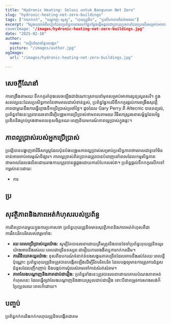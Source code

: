```yaml
---
title: "Hydronic Heating: Solusi untuk Bangunan Net Zero"
slug: "hydronic-heating-net-zero-buildings"
tags: ["ការកក់កក់", "បណ្តាញ-សូន្យ", "ហុយដ្រូនិច", "ប្រសិហាភាពនៃថាមពល"]
excerpt: "ស្វែងយល់អំពីរបៀបដែលប្រព័ន្ធការពងលក់ផ្អែកផ្តែងផ្តើមផ្តល់ជាប្រាយប្រសាទដែលប្រសើរសម្រាប់អាគារសូន្សសូន្សខណ្ឌខេត្តខណ្ឌខេត្តខណ្ឌខេត្តខណ្ឌខេត្តខណ្ឌខេត្តខណ្ឌខេត្តខណ្ឌខេត្តខណ្ឌខេត្តខណ្ឌខេត្តខណ្ឌខេត្តខណ្ឌខេត្តខណ្ឌខេត្តខណ្ឌខេត្តខណ្ឌខេត្តខណ្ឌខេត្តខណ្ឌខេត្តខណ្ឌខេត្តខណ្ឌខេត្តខណ្ឌខេត្តខណ្ឌខេត្តខណ្ឌខេត្តខណ្ឌខេត្តខណ្ឌខេត្តខណ្ឌខេត្តខណ្ឌខេត្តខណ្ឌខេត្តខណ្ឌខេត្តខណ្ឌខេត្តខណ្ឌខេត្តខណ្ឌខេត្តខណ្ឌខេត្តខណ្ឌខេត្តខណ្ឌខេត្តខណ្ឌខេត្តខណ្ឌខេត្តខណ្ឌខេត្តខណ្ឌខេត្តខណ្ឌខេត្តខណ្ឌខេត្តខណ្ឌខេត្តខណ្ឌខេត្តខណ្ឌខេត្តខណ្ឌខេត្តខណ្ឌខេត្តខណ្ឌខេត្តខណ្ឌខេត្តខណ្ឌខេត្តខណ្ឌខេត្តខណ្ឌខេត្តខណ្ឌខេត្តខណ្ឌខេត្តខណ្ឌខេត្តខណ្ឌខេត្តខណ្ឌខេត្តខណ្ឌខេត្តខណ្ឌខេត្តខណ្ឌខេត្តខណ្ឌខេត្តខណ្ឌខេត្តខណ្ឌខេត្តខណ្ឌខេត្តខណ្ឌខេត្តខណ្ឌខេត្តខណ្ឌខេត្តខណ្ឌខេត្តខណ្ឌខេត្តខណ្ឌខេត្តខណ្ឌខេត្តខណ្ឌខេត្តខណ្ឌខេត្តខណ្ឌខេត្តខណ្ឌខេត្តខណ្ឌខេត្តខណ្ឌខេត្តខណ្ឌខេត្តខណ្ឌខេត្តខណ្ឌខេត្តខណ្ឌខេត្តខណ្ឌខេត្តខណ្ឌខេត្តខណ្ឌខេត្តខណ្ឌខេត្តខណ្ឌខេត្តខណ្ឌខេត្តខណ្ឌខេត្តខណ្ឌខេត្តខណ្ឌខេត្តខណ្ឌខេត្តខណ្ឌខេត្តខណ្ឌខេត្តខណ្ឌខេត្តខណ្ឌខេត្តខណ្ឌខេត្តខណ្ឌខេត្តខណ្ឌខេត្តខណ្ឌខេត្តខណ្ឌខេត្តខណ្ឌខេត្តខណ្ឌខេត្តខណ្ឌខេត្តខណ្ឌខេត្តខណ្ឌខេត្តខណ្ឌខេត្តខណ្ឌខេត្តខណ្ឌខេត្តខណ្ឌខេត្តខណ្ឌខេត្តខណ្ឌខេត្តខណ្ឌខេត្តខណ្ឌខេត្តខណ្ឌខេត្តខណ្ឌខេត្តខណ្ឌខេត្តខណ្ឌខេត្តខណ្ឌខេត្តខណ្ឌខេត្តខណ្ឌខេត្តខណ្ឌខេត្តខណ្ឌខេត្តខណ្ឌខេត្តខណ្ឌខេត្តខណ្ឌខេត្តខណ្ឌខេត្តខណ្ឌខេត្តខណ្ឌខេត្តខណ្ឌខេត្តខណ្ឌខេត្តខណ្ឌខេត្តខណ្ឌខេត្តខណ្ឌខេត្តខណ្ឌខេត្តខណ្ឌខេត្តខណ្ឌខេត្តខណ្ឌខេត្តខណ្ឌខេត្តខណ្ឌខេត្តខណ្ឌខេត្តខណ្ឌខេត្តខណ្ឌខេត្តខណ្ឌខេត្តខណ្ឌខេត្តខណ្ឌខេត្តខណ្ឌខេត្តខណ្ឌខេត្តខណ្ឌខេត្តខណ្ឌខេត្តខណ្ឌខេត្តខណ្ឌខេត្តខណ្ឌខេត្តខណ្ឌខេត្តខណ្ឌខេត្តខណ្ឌខេត្តខណ្ឌខេត្តខណ្ឌខេត្តខណ្ឌខេត្តខណ្ឌខេត្តខណ្ឌខេត្តខណ្ឌខេត្តខណ្ឌខេត្តខណ្ឌខេត្តខណ្ឌខេត្តខណ្ឌខេត្តខណ្ឌខេត្តខណ្ឌខេត្តខណ្ឌខេត្តខណ្ឌខេត្តខណ្ឌខេត្តខណ្ឌខេត្តខណ្ឌខេត្តខណ្ឌខេត្តខណ្ឌខេត្តខណ្ឌខេត្តខណ្ឌខេត្តខណ្ឌខេត្តខណ្ឌខេត្តខណ្ឌខេត្តខណ្ឌខេត្តខណ្ឌខេត្តខណ្ឌខេត្តខណ្ឌខេត្តខណ្ឌខេត្តខណ្ឌខេត្តខណ្ឌខេត្តខណ្ឌខេត្តខណ្ឌខេត្តខណ្ឌខេត្តខណ្ឌខេត្តខណ្ឌខេត្តខណ្ឌខេត្តខណ្ឌខេត្តខណ្ឌខេត្តខណ្ឌខេត្តខណ្ឌខេត្តខណ្ឌខេត្តខណ្ឌខេត្តខណ្ឌខេត្តខណ្ឌខេត្តខណ្ឌខេត្តខណ្ឌខេត្តខណ្ឌខេត្តខណ្ឌខេត្តខណ្ឌខេត្តខណ្ឌខេត្តខណ្ឌខេត្តខណ្ឌខេត្តខណ្ឌខេត្តខណ្ឌខេត្តខណ្ឌខេត្តខណ្ឌខេត្តខណ្ឌខេត្តខណ្ឌខេត្តខណ្ឌខេត្តខណ្ឌខេត្តខណ្ឌខេត្តខណ្ឌខេត្តខណ្ឌខេត្តខណ្ឌខេត្តខណ្ឌខេត្តខណ្ឌខេត្តខណ្ឌខេត្តខណ្ឌខេត្តខណ្ឌខេត្តខណ្ឌខេត្តខណ្ឌខេត្តខណ្ឌខេត្តខណ្ឌខេត្តខណ្ឌខេត្តខណ្ឌខេត្តខណ្ឌខេត្តខណ្ឌខេត្តខណ្ឌខេត្តខណ្ឌខេត្តខណ្ឌខេត្តខណ្ឌខេត្តខណ្ឌខេត្តខណ្ឌខេត្តខណ្ឌខេត្តខណ្ឌខេត្តខណ្ឌខេត្តខណ្ឌខេត្តខណ្ឌខេត្តខណ្ឌខេត្តខណ្ឌខេត្តខណ្ឌខេត្តខណ្ឌខេត្តខណ្ឌខេត្តខណ្ឌខេត្តខណ្ឌខេត្តខណ្ឌខេត្តខណ្ឌខេត្តខណ្ឌខេត្តខណ្ឌខេត្តខណ្ឌខេត្តខណ្ឌខេត្តខណ្ឌខេត្តខណ្ឌខេត្តខណ្ឌខេត្តខណ្ឌខេត្តខណ្ឌខេត្តខណ្ឌខេត្តខណ្ឌខេត្តខណ្ឌខេត្តខណ្ឌខេត្តខណ្ឌខេត្តខណ្ឌខេត្តខណ្ឌខេត្តខណ្ឌខេត្តខណ្ឌខេត្តខណ្ឌខេត្តខណ្ឌខេត្តខណ្ឌខេត្តខណ្ឌខេត្តខណ្ឌខេត្តខណ្ឌខេត្តខណ្ឌខេត្តខណ្ឌខេត្តខណ្ឌខេត្តខណ្ឌខេត្តខណ្ឌខេត្តខណ្ឌខេត្តខណ្ឌខេត្តខណ្ឌខេត្តខណ្ឌខេត្តខណ្ឌខេត្តខណ្ឌខេត្តខណ្ឌខេត្តខណ្ឌខេត្តខណ្ឌខេត្តខណ្ឌខេត្តខណ្ឌខេត្តខណ្ឌខេត្តខណ្ឌខេត្តខណ្ឌខេត្តខណ្ឌខេត្តខណ្ឌខេត្តខណ្ឌខេត្តខណ្ឌខេត្តខណ្ឌខេត្តខណ្ឌខេត្តខណ្ឌខេត្តខណ្ឌខេត្តខណ្ឌខេត្តខណ្ឌខេត្តខណ្ឌខេត្តខណ្ឌខេត្តខណ្ឌខេត្តខណ្ឌខេត្តខណ្ឌខេត្តខណ្ឌខេត្តខណ្ឌខេត្តខណ្ឌខេត្តខណ្ឌខេត្តខណ្ឌខេត្តខណ្ឌខេត្តខណ្ឌខេត្តខណ្ឌខេត្តខណ្ឌខេត្តខណ្ឌខេត្តខណ្ឌខេត្តខណ្ឌខេត្តខណ្ឌខេត្តខណ្ឌខេត្តខណ្ឌខេត្តខណ្ឌខេត្តខណ្ឌខេត្តខណ្ឌខេត្តខណ្ឌខេត្តខណ្ឌខេត្តខណ្ឌខេត្តខណ្ឌខេត្តខណ្ឌខេត្តខណ្ឌខេត្តខណ្ឌខេត្តខណ្ឌខេត្តខណ្ឌខេត្តខណ្ឌខេត្តខណ្ឌខេត្តខណ្ឌខេត្តខណ្ឌខេត្តខណ្ឌខេត្តខណ្ឌខេត្តខណ្ឌខេត្តខណ្ឌខេត្តខណ្ឌខេត្តខណ្ឌខេត្តខណ្ឌខេត្តខណ្ឌខេត្តខណ្ឌខេត្តខណ្ឌខេត្តខណ្ឌខេត្តខណ្ឌខេត្តខណ្ឌខេត្តខណ្ឌខេត្តខណ្ឌខេត្តខណ្ឌខេត្តខណ្ឌខេត្តខណ្ឌខេត្តខណ្ឌខេត្តខណ្ឌខេត្តខណ្ឌខេត្តខណ្ឌខេត្តខណ្ឌខេត្តខណ្ឌខេត្តខណ្ឌខេត្តខណ្ឌខេត្តខណ្ឌខេត្តខណ្ឌខេត្តខណ្ឌខេត្តខណ្ឌខេត្តខណ្ឌខេត្តខណ្ឌខេត្តខណ្ឌខេត្តខណ្ឌខេត្តខណ្ឌខេត្តខណ្ឌខេត្តខណ្ឌខេត្តខណ្ឌខេត្តខណ្ឌខេត្តខណ្ឌខេត្តខណ្ឌខេត្តខណ្ឌខេត្តខណ្ឌខេត្តខណ្ឌខេត្តខណ្ឌខេត្តខណ្ឌខេត្តខណ្ឌខេត្តខណ្ឌខេត្តខណ្ឌខេត្តខណ្ឌខេត្តខណ្ឌខេត្តខណ្ឌខេត្តខណ្ឌខេត្តខណ្ឌខេត្តខណ្ឌខេត្តខណ្ឌខេត្តខណ្ឌខេត្តខណ្ឌខេត្តខណ្ឌខេត្តខណ្ឌខេត្តខណ្ឌខេត្តខណ្ឌខេត្តខណ្ឌខេត្តខណ្ឌខេត្តខណ្ឌខេត្តខណ្ឌខេត្តខណ្ឌខេត្តខណ្ឌខេត្តខណ្ឌខេត្តខណ្ឌខេត្តខណ្ឌខេត្តខណ្ឌខេត្តខណ្ឌខេត្តខណ្ឌខេត្តខណ្ឌខេត្តខណ្ឌខេត្តខណ្ឌខេត្តខណ្ឌខេត្តខណ្ឌខេត្តខណ្ឌខេត្តខណ្ឌខេត្តខណ្ឌខេត្តខណ្ឌខេត្តខណ្ឌខេត្តខណ្ឌខេត្តខណ្ឌខេត្តខណ្ឌខេត្តខណ្ឌខេត្តខណ្ឌខេត្តខណ្ឌខេត្តខណ្ឌខេត្តខណ្ឌខេត្តខណ្ឌខេត្តខណ្ឌខេត្តខណ្ឌខេត្តខណ្ឌខេត្តខណ្ឌខេត្តខណ្ឌខេត្តខណ្ឌខេត្តខណ្ឌខេត្តខណ្ឌខេត្តខណ្ឌខេត្តខណ្ឌខេត្តខណ្ឌខេត្តខណ្ឌខេត្តខណ្ឌខេត្តខណ្ឌខេត្តខណ្ឌខេត្តខណ្ឌខេត្តខណ្ឌខេត្តខណ្ឌខេត្តខណ្ឌខេត្តខណ្ឌខេត្តខណ្ឌខេត្តខណ្ឌខេត្តខណ្ឌខេត្តខណ្ឌខេត្តខណ្ឌខេត្តខណ្ឌខេត្តខណ្ឌខេត្តខណ្ឌខេត្តខណ្ឌខេត្តខណ្ឌខេត្តខណ្ឌខេត្តខណ្ឌខេត្តខណ្ឌខេត្តខណ្ឌខេត្តខណ្ឌខេត្តខណ្ឌខេត្តខណ្ឌខេត្តខណ្ឌខេត្តខណ្ឌខេត្តខណ្ឌខេត្តខណ្ឌខេត្តខណ្ឌខេត្តខណ្ឌខេត្តខណ្ឌខេត្តខណ្ឌខេត្តខណ្ឌខេត្តខណ្ឌខេត្តខណ្ឌខេត្តខណ្ឌខេត្តខណ្ឌខេត្តខណ្ឌខេត្តខណ្ឌខេត្តខណ្ឌខេត្តខណ្ឌខេត្តខណ្ឌខេត្តខណ្ឌខេត្តខណ្ឌខេត្តខណ្ឌខេត្តខណ្ឌខេត្តខណ្ឌខេត្តខណ្ឌខេត្តខណ្ឌខេត្តខណ្ឌខេត្តខណ្ឌខេត្តខណ្ឌខេត្តខណ្ឌខេត្តខណ្ឌខេត្តខណ្ឌខេត្តខណ្ឌខេត្តខណ្ឌខេត្តខណ្ឌខេត្តខណ្ឌខេត្តខណ្ឌខេត្តខណ្ឌខេត្តខណ្ឌខេត្តខណ្ឌខេត្តខណ្ឌខេត្តខណ្ឌខេត្តខណ្ឌខេត្តខណ្ឌខេត្តខណ្ឌខេត្តខណ្ឌខេត្តខណ្ឌខេត្តខណ្ឌខេត្តខណ្ឌខេត្តខណ្ឌខេត្តខណ្ឌខេត្តខណ្ឌខេត្តខណ្ឌខេត្តខណ្ឌខេត្តខណ្ឌខេត្តខណ្ឌខេត្តខណ្ឌខេត្តខណ្ឌខេត្តខណ្ឌខេត្តខណ្ឌខេត្តខណ្ឌខេត្តខណ្ឌខេត្តខណ្ឌខេត្តខណ្ឌខេត្តខណ្ឌខេត្តខណ្ឌខេត្តខណ្ឌខេត្តខណ្ឌខេត្តខណ្ឌខេត្តខណ្ឌខេត្តខណ្ឌខេត្តខណ្ឌខេត្តខណ្ឌខេត្តខណ្ឌខេត្តខណ្ឌខេត្តខណ្ឌខេត្តខណ្ឌខេត្តខណ្ឌខេត្តខណ្ឌខេត្តខណ្ឌខេត្តខណ្ឌខេត្តខណ្ឌខេត្តខណ្ឌខេត្តខណ្ឌខេត្តខណ្ឌខេត្តខណ្ឌខេត្តខណ្ឌខេត្តខណ្ឌខេត្តខណ្ឌខេត្តខណ្ឌខេត្តខណ្ឌខេត្តខណ្ឌខេត្តខណ្ឌខេត្តខណ្ឌខេត្តខណ្ឌខេត្តខណ្ឌខេត្តខណ្ឌខេត្តខណ្ឌខេត្តខណ្ឌខេត្តខណ្ឌខេត្តខណ្ឌខេ
coverImage: "/images/hydronic-heating-net-zero-buildings.jpg"
date: "2025-02-18"
author:
  name: "របៀបណែនាំផ្ទះសង្កេត"
  picture: "/images/author.jpg"
ogImage:
  url: "/images/hydronic-heating-net-zero-buildings.jpg"

---
```

## សេចក្តីណែនាំ

ការពង្រឹងតាមរយៈទឹកកកូរកំពុងលេចឡើងជាដំណោះស្រាយនាំមុខសម្រាប់អាគារសូន្យសូរសេរី។ ក្នុងសតវត្សនេះដែលប្រសិទ្ធភាពនៃថាមពលជាសំខាន់ខ្ពស់, ប្រព័ន្ធផ្អែកលើទឹកកកូរផ្តល់ការពង្រឹងសុវត្តិភាពជាមួយនឹងការធ្វើក្តោងទឹកប្រើប្រាស់ប្រចាំថ្ងៃ។ ដូចដែល Gary Perry ពី Altecnic បានពន្យល់, ប្រព័ន្ធទាំងនេះត្រូវបានរចនាដើម្បីបង្រួមការប្រើប្រាស់ថាមពលតាមរយៈវិធីសាស្ត្ររចនាសម្ព័ន្ធដែលច្នៃប្រឌិតនិងគ្រប់គ្រងថាមពលខុសចិត្តខណៈពេញនិយមករណ៍ភាពល្អប្រាស់ក្នុងផ្ទះ។

## ភាពល្អប្រាស់របស់អ្នកប្រើប្រាស់

ប្រវត្តិបានបង្ហាញថាវិធីសាស្ត្រដែលប៉ុនប៉ងបង្រួមភាពល្អប្រាស់សម្រាប់ប្រសិទ្ធភាពថាមពលជាទូទៅមិនទាន់អាចចាប់អារម្មណ៍ទីផ្សារ។ ភាពល្អប្រាស់ពិតប្រាកដត្រូវបានបំពេញនៅពេលដែលកម្មសិទ្ធភាពថាមពលដែលផលិតដោយរាងកាយត្រូវបានផ្គូផ្គងដោយការបំបែករបស់វា។ ប្រព័ន្ធផ្តល់ទឹកកកូរលើកទៅកម្ពស់នេះដោយ:

- ការ
## ប្រ
## សុវត្ថិភាពនិងភាពអត់កំហុសរបស់ប្រព័ន្ធ

ការពិតប្រាកដមួយក្នុងការប្រកាសថា ប្រព័ន្ធហុយដ្រូនិចមានសុវត្ថិភាពនិងភាពអត់កំហុសគឺជាការរឹតបរិតបរិតរបស់វារួមទាំង:

- **រយៈពេលប្រើប្រាស់យូរយ៉ាង:** សូម្បីតែបានរចនាដោយត្រឹមត្រូវនិងបានថែទាំប្រព័ន្ធហុយដ្រូនិចយូរយ៉ាងអាចនឹងរស់រយៈពេលជាច្រើនទស្សនៈជារឿយការពងងឹតឬការកក់ករដើម។
- **ការវិនិយោគយូរយ៉ាង:** ខុសពីឧបករណ៍ទំនាក់ទំនងសង្គមភាគច្រើនដែលអាចនឹងរស់តែរយៈពេលខ្លីប៉ុណ្ណោះ ប្រព័ន្ធហុយដ្រូនិចត្រូវបានបង្កើតឡើងដើម្បីរឹតបរិតបរិត ដែលបង្កឲ្យមានការត្រូវការជំនួសជំនូសដែលញឹកញាប់ និងបង្កប់ការប៉ូលសំរាមទៅកាន់សំរក់សំរាម។
- **ភាពលែងបណ្តាញនិងភាពជាប់ជារឿង:** ប្រព័ន្ធទាំងនេះត្រូវបានរចនាដោយគោលបំណងភាពអត់កំហុសនេះ ដែលធ្វើឲ្យវាលែងបណ្តាញនិងងាយស្រួលជាប់ជារឿង ទោះបីជាតម្រូវការសាងសង់ក៏ប្រែប្រួលរយៈពេលក៏ដោយ។

## បញ្ចប់

ប្រព័ន្ធកក់ករនិងកក់ករហុយដ្រូនិចបង្កើតជាតម
